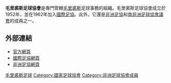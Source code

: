 {{unreferenced|time=2013-08-26T06:36:04+00:00}}
{{國家足協
|Name               = 毛里裘斯足球協會
|Logo               = <!-- 檔案不存在 Mauritius FA.png ，可從英文維基百科取得 -->
|Founded            = 1952年
|FIFA affiliation   = 1962年
|Region             = [[非洲足協|非洲足協]]
|Region affiliation = 1963年
|Subregion             = [[南非洲足球協會議會|南非洲足球協會議會]]
|Subregion affiliation = 2000年
|President          = Dinnanathlall Persunnoo
}}

'''毛里裘斯足球協會'''是專門管轄[[毛里裘斯|毛里裘斯]]足球事務的組織。毛里裘斯足球協會成立於1952年，並在1962年加入[[國際足協|國際足協]]。此外，它還是[[非洲足協|非洲足協]]和[[南非洲足球協會議會|南非洲足球協會議會]]的成員之一。

==外部連結==
* [https://web.archive.org/web/20130417064734/http://www.mfa.mu/ 官方網頁]
* [http://www.fifa.com/associations/association=mri/index.html 國際足協網頁] {{Wayback|url=http://www.fifa.com/associations/association=mri/index.html |date=20130822081005 }}
* [http://www.cafonline.com/association/mauritius 非洲足協網頁] {{Wayback|url=http://www.cafonline.com/association/mauritius |date=20130902013947 }}

{{非洲足球協會成員}}

[[Category:毛里裘斯足球|]]
[[Category:國家足球協會|Category:國家足球協會]]
[[Category:非洲足球協會成員|Category:非洲足球協會成員]]